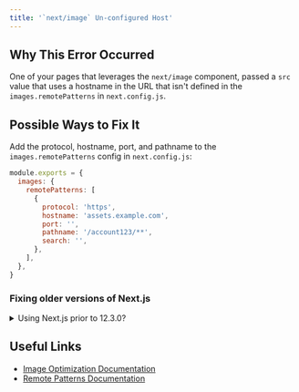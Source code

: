 ```yaml
---
title: '`next/image` Un-configured Host'
---
```


## Why This Error Occurred

One of your pages that leverages the `next/image` component, passed a `src` value that uses a hostname in the URL that isn't defined in the `images.remotePatterns` in `next.config.js`.

## Possible Ways to Fix It

Add the protocol, hostname, port, and pathname to the `images.remotePatterns` config in `next.config.js`:

```js filename="next.config.js"
module.exports = {
  images: {
    remotePatterns: [
      {
        protocol: 'https',
        hostname: 'assets.example.com',
        port: '',
        pathname: '/account123/**',
        search: '',
      },
    ],
  },
}
```

### Fixing older versions of Next.js

<details>
  <summary>Using Next.js prior to 12.3.0?</summary>
  
Older versions of Next.js can configure `images.domains` instead:

```js filename="next.config.js"
module.exports = {
  images: {
    domains: ['assets.example.com'],
  },
}
```

</details>

## Useful Links

- [Image Optimization Documentation](/docs/pages/building-your-application/optimizing/images)
- [Remote Patterns Documentation](/docs/pages/api-reference/components/image#remotepatterns)
